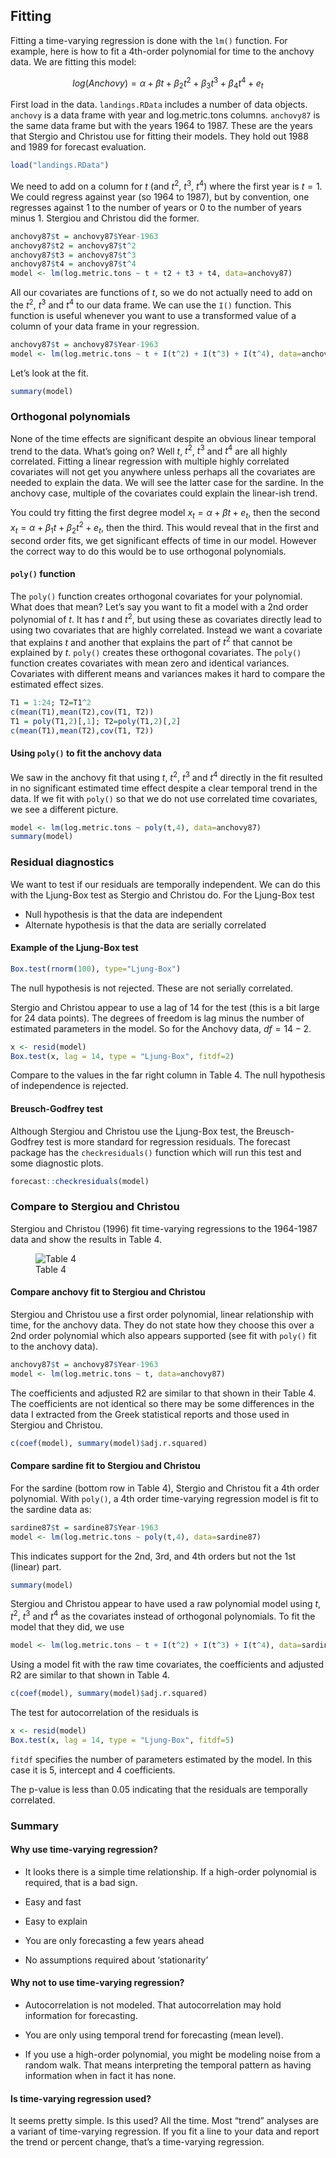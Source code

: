 ## Fitting

Fitting a time-varying regression is done with the `lm()` function.  For example, here is how to fit a 4th-order polynomial for time to the anchovy data.  We are fitting this model:

$$log(Anchovy) = \alpha + \beta t + \beta_2 t^2 + \beta_3 t^3 + \beta_4 t^4 + e_t$$

First load in the data.  `landings.RData` includes a number of data objects.   `anchovy` is a data frame with year and log.metric.tons columns. `anchovy87` is the same data frame but with the years 1964 to 1987. These are the years that Stergio and Christou use for fitting their models.  They hold out 1988 and 1989 for forecast evaluation.

```r
load("landings.RData")
```

We need to add on a column for $t$ (and $t^2$, $t^3$, $t^4$) where the first year is $t=1$.  We could regress against year (so 1964 to 1987), but by convention, one regresses against 1 to the number of years or 0 to the number of years minus 1.  Stergiou and Christou did the former.

```r
anchovy87$t = anchovy87$Year-1963
anchovy87$t2 = anchovy87$t^2
anchovy87$t3 = anchovy87$t^3
anchovy87$t4 = anchovy87$t^4
model <- lm(log.metric.tons ~ t + t2 + t3 + t4, data=anchovy87)
```

All our covariates are functions of $t$, so we do not actually need to add on the $t^2$, $t^3$ and $t^4$ to our data frame.  We can use the `I()` function.  This function is useful whenever you want to use a transformed value of a column of your data frame in your regression.

```r
anchovy87$t = anchovy87$Year-1963
model <- lm(log.metric.tons ~ t + I(t^2) + I(t^3) + I(t^4), data=anchovy87)
```

Let's look at the fit.

```r
summary(model)
```


### Orthogonal polynomials

None of the time effects are significant despite an obvious linear temporal trend to the data.  What's going on?  Well $t$, $t^2$, $t^3$ and $t^4$ are all highly correlated.  Fitting a linear regression with multiple highly correlated covariates will not get you anywhere unless perhaps all the covariates are needed to explain the data.  We will see the latter case for the sardine. In the anchovy case, multiple of the covariates could explain the linear-ish trend.

You could try fitting the first degree model $x_t = \alpha + \beta t + e_t$, then the second $x_t = \alpha + \beta_1 t + \beta_2 t^2 + e_t$, then the third.  This would reveal that in the first and second order fits, we get significant effects of time in our model.  However the correct way to do this would be to use orthogonal polynomials.

#### `poly()` function {-}

The `poly()` function creates orthogonal covariates for your polynomial.  What does that mean? Let's say you want to fit a model with a 2nd order polynomial of $t$.  It has $t$ and $t^2$, but using these as covariates directly lead to using two covariates that are highly correlated.  Instead we want a covariate that explains $t$ and another that explains the part of $t^2$ that cannot be explained by $t$.  `poly()` creates these orthogonal covariates.  The `poly()` function creates covariates with mean zero and identical variances.  Covariates with different means and variances makes it hard to compare the estimated effect sizes.  

```r
T1 = 1:24; T2=T1^2
c(mean(T1),mean(T2),cov(T1, T2))
T1 = poly(T1,2)[,1]; T2=poly(T1,2)[,2]
c(mean(T1),mean(T2),cov(T1, T2))
```

#### Using `poly()` to fit the anchovy data {-}

We saw in the anchovy fit that using $t$, $t^2$, $t^3$ and $t^4$ directly in the fit resulted in no significant estimated time effect despite a clear temporal trend in the data.  If we fit with `poly()` so that we do not use correlated time covariates, we see a different picture.

```r
model <- lm(log.metric.tons ~ poly(t,4), data=anchovy87)
summary(model)
```

### Residual diagnostics

We want to test if our residuals are temporally independent.  We can do this with the Ljung-Box test as Stergio and Christou do.  For the Ljung-Box test

* Null hypothesis is that the data are independent
* Alternate hypothesis is that the data are serially correlated

#### Example of the Ljung-Box test {-}

```r
Box.test(rnorm(100), type="Ljung-Box")
```

The null hypothesis is not rejected.  These are not serially correlated.


Stergio and Christou appear to use a lag of 14 for the test (this is a bit large for 24 data points).  The degrees of freedom is lag minus the number of estimated parameters in the model.  So for the Anchovy data, $df = 14 - 2$.

```r
x <- resid(model)
Box.test(x, lag = 14, type = "Ljung-Box", fitdf=2)
```

Compare to the values in the far right column in Table 4.  The null hypothesis of independence is rejected.

#### Breusch-Godfrey test {-}

Although Stergiou and Christou use the Ljung-Box test, the Breusch-Godfrey test is more standard for regression residuals.  The forecast package has the `checkresiduals()` function which will run this test and some diagnostic plots.

```r
forecast::checkresiduals(model)
```

### Compare to Stergiou and Christou

Stergiou and Christou (1996) fit time-varying regressions to the 1964-1987 data and show the results in Table 4.

![Table 4](./figs/SC1995Table4.png)

#### Compare anchovy fit to Stergiou and Christou {-}

Stergiou and Christou use a first order polynomial, linear relationship with time, for the anchovy data.  They do not state how they choose this over a 2nd order polynomial which also appears supported (see fit with `poly()` fit to the anchovy data).

```r
anchovy87$t = anchovy87$Year-1963
model <- lm(log.metric.tons ~ t, data=anchovy87)
```

The coefficients and adjusted R2 are similar to that shown in their Table 4.  The coefficients are not identical so there may be some differences in the data I extracted from the Greek statistical reports and those used in Stergiou and Christou.

```r
c(coef(model), summary(model)$adj.r.squared)
```

#### Compare sardine fit to Stergiou and Christou {-}

For the sardine (bottom row in Table 4), Stergio and Christou fit a 4th order polynomial.  With `poly()`, a 4th order time-varying regression model is fit to the sardine data as:

```r
sardine87$t = sardine87$Year-1963
model <- lm(log.metric.tons ~ poly(t,4), data=sardine87)
```

This indicates support for the 2nd, 3rd, and 4th orders but not the 1st (linear) part.


```r
summary(model)
```

Stergiou and Christou appear to have used a raw polynomial model using $t$, $t^2$, $t^3$ and $t^4$ as the covariates instead of orthogonal polynomials.  To fit the model that they did, we use

```r
model <- lm(log.metric.tons ~ t + I(t^2) + I(t^3) + I(t^4), data=sardine87)
```

Using a model fit with the raw time covariates, the coefficients and adjusted R2 are similar to that shown in Table 4.

```r
c(coef(model), summary(model)$adj.r.squared)
```

The test for autocorrelation of the residuals is 

```r
x <- resid(model)
Box.test(x, lag = 14, type = "Ljung-Box", fitdf=5)
```

`fitdf` specifies the number of parameters estimated by the model.  In this case it is 5, intercept and 4 coefficients.

The p-value is less than 0.05 indicating that the residuals are temporally correlated.

### Summary

#### Why use time-varying regression? {-}

* It looks there is a simple time relationship.  If a high-order polynomial is required, that is a bad sign.

* Easy and fast

* Easy to explain

* You are only forecasting a few years ahead

* No assumptions required about 'stationarity'

#### Why not to use time-varying regression? {-}

* Autocorrelation is not modeled.  That autocorrelation may hold information for forecasting.

* You are only using temporal trend for forecasting (mean level).

* If you use a high-order polynomial, you might be modeling noise from a random walk.  That means interpreting the temporal pattern as having information when in fact it has none.

#### Is time-varying regression used? {-}

It seems pretty simple.  Is this used?  All the time.  Most "trend" analyses are a variant of time-varying regression.  If you fit a line to your data and report the trend or percent change, that's a time-varying regression.
